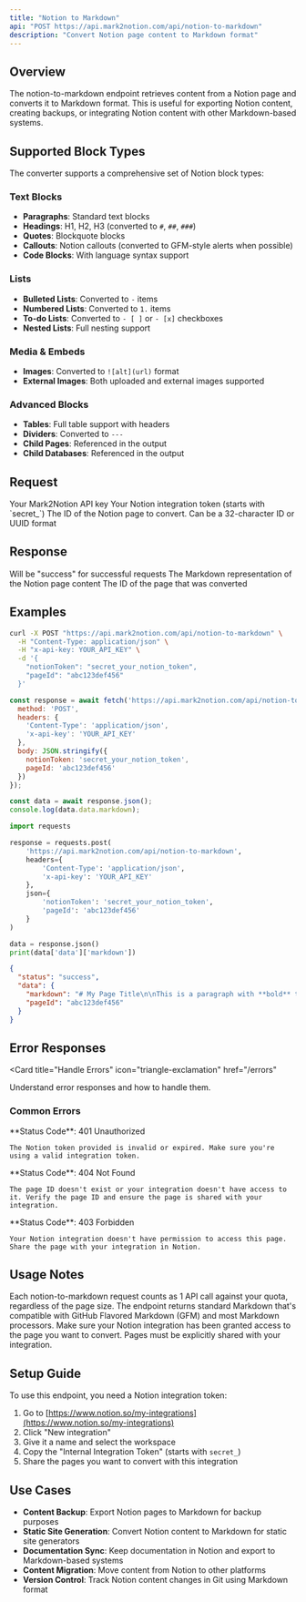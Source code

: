 ```yaml
---
title: "Notion to Markdown"
api: "POST https://api.mark2notion.com/api/notion-to-markdown"
description: "Convert Notion page content to Markdown format"
---
```


## Overview

The notion-to-markdown endpoint retrieves content from a Notion page and converts it to Markdown format. This is useful for exporting Notion content, creating backups, or integrating Notion content with other Markdown-based systems.

## Supported Block Types

The converter supports a comprehensive set of Notion block types:

### Text Blocks
- **Paragraphs**: Standard text blocks
- **Headings**: H1, H2, H3 (converted to `#`, `##`, `###`)
- **Quotes**: Blockquote blocks
- **Callouts**: Notion callouts (converted to GFM-style alerts when possible)
- **Code Blocks**: With language syntax support

### Lists
- **Bulleted Lists**: Converted to `-` items
- **Numbered Lists**: Converted to `1.` items
- **To-do Lists**: Converted to `- [ ]` or `- [x]` checkboxes
- **Nested Lists**: Full nesting support

### Media & Embeds
- **Images**: Converted to `![alt](url)` format
- **External Images**: Both uploaded and external images supported

### Advanced Blocks
- **Tables**: Full table support with headers
- **Dividers**: Converted to `---`
- **Child Pages**: Referenced in the output
- **Child Databases**: Referenced in the output

## Request

<ParamField header="x-api-key" type="string" required>
  Your Mark2Notion API key
</ParamField>

<ParamField body="notionToken" type="string" required>
  Your Notion integration token (starts with `secret_`)
</ParamField>

<ParamField body="pageId" type="string" required>
  The ID of the Notion page to convert. Can be a 32-character ID or UUID format
</ParamField>

## Response

<ResponseField name="status" type="string">
  Will be "success" for successful requests
</ResponseField>

<ResponseField name="data" type="object">
  <Expandable title="data">
    <ResponseField name="markdown" type="string">
      The Markdown representation of the Notion page content
    </ResponseField>
    <ResponseField name="pageId" type="string">
      The ID of the page that was converted
    </ResponseField>
  </Expandable>
</ResponseField>

## Examples

<CodeGroup>

```bash curl
curl -X POST "https://api.mark2notion.com/api/notion-to-markdown" \
  -H "Content-Type: application/json" \
  -H "x-api-key: YOUR_API_KEY" \
  -d '{
    "notionToken": "secret_your_notion_token",
    "pageId": "abc123def456"
  }'
```

```javascript JavaScript
const response = await fetch('https://api.mark2notion.com/api/notion-to-markdown', {
  method: 'POST',
  headers: {
    'Content-Type': 'application/json',
    'x-api-key': 'YOUR_API_KEY'
  },
  body: JSON.stringify({
    notionToken: 'secret_your_notion_token',
    pageId: 'abc123def456'
  })
});

const data = await response.json();
console.log(data.data.markdown);
```

```python Python
import requests

response = requests.post(
    'https://api.mark2notion.com/api/notion-to-markdown',
    headers={
        'Content-Type': 'application/json',
        'x-api-key': 'YOUR_API_KEY'
    },
    json={
        'notionToken': 'secret_your_notion_token',
        'pageId': 'abc123def456'
    }
)

data = response.json()
print(data['data']['markdown'])
```

</CodeGroup>

<ResponseExample>

```json Example Response
{
  "status": "success",
  "data": {
    "markdown": "# My Page Title\n\nThis is a paragraph with **bold** text and *italic* text.\n\n## Subheading\n\n- List item 1\n- List item 2\n  - Nested item\n\n---\n\n```javascript\nconsole.log('Code block');\n```\n\n> This is a quote block\n\n| Column 1 | Column 2 |\n|----------|----------|\n| Cell 1   | Cell 2   |",
    "pageId": "abc123def456"
  }
}
```

</ResponseExample>

## Error Responses

<Card
  title="Handle Errors"
  icon="triangle-exclamation"
  href="/errors"
>
Understand error responses and how to handle them.
</Card>

### Common Errors

<AccordionGroup>
  <Accordion title="Invalid Notion Token">
    **Status Code**: 401 Unauthorized
    
    The Notion token provided is invalid or expired. Make sure you're using a valid integration token.
  </Accordion>
  
  <Accordion title="Page Not Found">
    **Status Code**: 404 Not Found
    
    The page ID doesn't exist or your integration doesn't have access to it. Verify the page ID and ensure the page is shared with your integration.
  </Accordion>
  
  <Accordion title="Access Denied">
    **Status Code**: 403 Forbidden
    
    Your Notion integration doesn't have permission to access this page. Share the page with your integration in Notion.
  </Accordion>
</AccordionGroup>

## Usage Notes

<Info>
Each notion-to-markdown request counts as 1 API call against your quota, regardless of the page size.
</Info>

<Tip>
The endpoint returns standard Markdown that's compatible with GitHub Flavored Markdown (GFM) and most Markdown processors.
</Tip>

<Warning>
Make sure your Notion integration has been granted access to the page you want to convert. Pages must be explicitly shared with your integration.
</Warning>

## Setup Guide

To use this endpoint, you need a Notion integration token:

1. Go to [https://www.notion.so/my-integrations](https://www.notion.so/my-integrations)
2. Click "New integration"
3. Give it a name and select the workspace
4. Copy the "Internal Integration Token" (starts with `secret_`)
5. Share the pages you want to convert with this integration

## Use Cases

- **Content Backup**: Export Notion pages to Markdown for backup purposes
- **Static Site Generation**: Convert Notion content to Markdown for static site generators
- **Documentation Sync**: Keep documentation in Notion and export to Markdown-based systems
- **Content Migration**: Move content from Notion to other platforms
- **Version Control**: Track Notion content changes in Git using Markdown format

